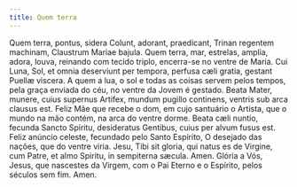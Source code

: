 ```yaml
---
title: Quem terra
---
```


<div class="side-by-side not-content">
  <span>
    Quem terra, pontus, sidera Colunt, adorant, praedicant, Trinan regentem
    machinam, Claustrum Mariae bajula.
  </span>
  <span>
    Quem terra, mar, estrelas, amplia, adora, louva, reinando com tecido triplo,
    encerra-se no ventre de Maria.
  </span>
  <span>
    Cui Luna, Sol, et omnia deserviunt per tempora, perfusa cæli gratia, gestant
    Puellæ viscera.
  </span>
  <span>
    A quem a lua, o sol e todas as coisas servem pelos tempos, pela graça
    enviada do céu, no ventre da Jovem é gestado.
  </span>
  <span>
    Beata Mater, munere, cuius supernus Artifex, mundum pugillo continens,
    ventris sub arca clausus est.
  </span>
  <span>
    Feliz Mãe que recebe o dom, em cujo santuário o Artista, que o mundo na mão
    contém, na arca do ventre dorme.
  </span>
  <span>
    Beata cæli nuntio, fecunda Sancto Spiritu, desideratus Gentibus, cuius per
    alvum fusus est.
  </span>
  <span>
    Feliz anúncio celeste, fecundado pelo Santo Espírito, O desejado das nações,
    que do ventre viria.
  </span>
  <span>
    Jesu, Tibi sit gloria, qui natus es de Virgine, cum Patre, et almo Spiritu,
    in sempiterna sæcula. Amen.
  </span>
  <span>
    Glória a Vós, Jesus, que nascestes da Virgem, com o Pai Eterno e o Espírito,
    pelos séculos sem fim. Amen.
  </span>
</div>
